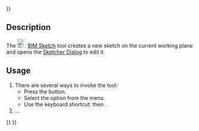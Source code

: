 <languages/>
{{UnfinishedDocu{{#translation:}}}}

{{Docnav
|
|[[BIM_Project|Project]]
|[[BIM_Workbench|BIM]]
|IconL=
|IconR=BIM_Project.svg
|IconC=Workbench_BIM.svg
}}

{{GuiCommand
|Name=BIM Sketch
|MenuLocation=2D Drafting → Sketch
|Workbenches=[[BIM_Workbench|BIM]]
|Shortcut={{KEY|S}} {{KEY|K}}
|Version=1.0
|SeeAlso=[[Sketcher_NewSketch|Sketcher NewSketch]], [[PartDesign_NewSketch|PartDesign NewSketch]]
}}

==Description==

The [[Image:BIM_Sketch.svg|24px]] [[BIM_Sketch|BIM Sketch]] tool creates a new sketch on the current working plane and opens the [[Sketcher_Dialog|Sketcher Dialog]] to edit it.

==Usage==

# There are several ways to invoke the tool:
#* Press the {{Button|[[Image:BIM_Sketch.svg|16px]] [[BIM_Sketch|Sketch]]}} button.
#* Select the {{MenuCommand|2D Drafting → [[Image:BIM_Sketch.svg|16px]] Sketch}} option from the menu.
#* Use the keyboard shortcut: {{KEY|S}} then {{KEY|K}}.
# ...


{{Docnav
|
|[[BIM_Project|Project]]
|[[BIM_Workbench|BIM]]
|IconL=
|IconR=BIM_Project.svg
|IconC=Workbench_BIM.svg
}}

{{BIM_Tools_navi{{#translation:}}}}
{{Userdocnavi{{#translation:}}}}